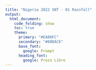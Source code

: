 ```yaml
---
title: "Nigeria 2022 SNT - 01 Rainfall"
output: 
  html_document:
    code_folding: show
    toc: true
    theme:
      primary: "#EA80FC"
      secondary: "#00DAC6"
      base_font:
        google: Prompt
      heading_font:
        google: Proza Libre
---
```


